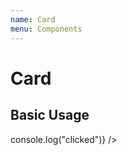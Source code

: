 ```yaml
---
name: Card
menu: Components
---
```



<GlobalStyles />

# Card

<Props of={Card} />

## Basic Usage

<Playground>
  <Card
    date="2019/09/10"
    company="Holz GmbH"
    amount="100"
    onClick={() => console.log("clicked")}
  />
</Playground>
